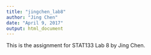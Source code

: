 ```yaml
---
title: "jingchen_lab8"
author: "Jing Chen"
date: "April 9, 2017"
output: html_document
---
```


This is the assignment for STAT133 Lab 8 by Jing Chen. 
